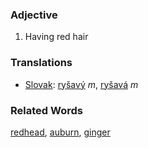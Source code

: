 ===Adjective===

# Having red hair

===Translations===

*[[Slovak]]: [[ryšavý]] ''m'', [[ryšavá]] ''m''

===Related Words===

[[redhead]], [[auburn]], [[ginger]]